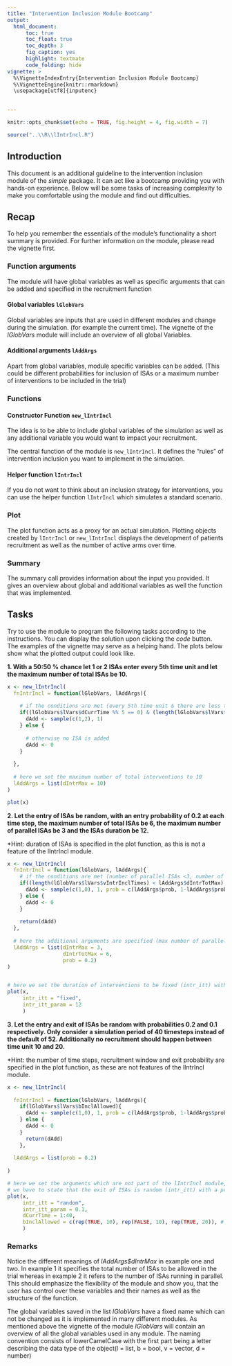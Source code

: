 ```yaml
---
title: "Intervention Inclusion Module Bootcamp"
output: 
  html_document:
      toc: true
      toc_float: true
      toc_depth: 3
      fig_caption: yes
      highlight: textmate
      code_folding: hide
vignette: >
  %\VignetteIndexEntry{Intervention Inclusion Module Bootcamp}
  %\VignetteEngine{knitr::rmarkdown}
  \usepackage[utf8]{inputenc}
  

---
```


```r
knitr::opts_chunk$set(echo = TRUE, fig.height = 4, fig.width = 7)

source("..\\R\\lIntrIncl.R")
```

## Introduction

This document is an additional guideline to the intervention inclusion module of the *simple* package. It can act like a bootcamp providing you with hands-on experience.
Below will be some tasks of increasing complexity to make you comfortable using the module and find out difficulties.


## Recap

To help you remember the essentials of the module's functionality a short summary is provided.
For further information on the module, please read the vignette first.



### Function arguments

The module will have global variables as well as specific arguments that can be added and specified in the recruitment function

#### Global variables `lGlobVars` 

Global variables are inputs that are used in different modules and change during the simulation. (for example the current time).
The vignette of the *lGlobVars* module will include an overview of all global Variables. 

#### Additional arguments `lAddArgs`

Apart from global variables, module specific variables can be added. (This could be different probabilities for inclusion of ISAs or a maximum number of interventions to be included in the trial)

### Functions

#### Constructor Function `new_lIntrIncl`
The idea is to be able to include global variables of the simulation as well as any additional variable you would want to impact your recruitment.

The central function of the module is `new_lIntrIncl`. It defines the "rules" of intervention inclusion you want to implement in the simulation.


#### Helper function `lIntrIncl`

If you do not want to think about an inclusion strategy for interventions, you can use the helper function `lIntrIncl` which simulates a standard scenario.


### Plot
The plot function acts as a proxy for an actual simulation.
Plotting objects created by `lIntrIncl` or `new_lIntrIncl`  displays the development of patients recruitment as well as the number of active arms over time.


### Summary

The summary call provides information about the input you provided. It gives an overview about global and additional variables as well the function that was implemented.




## Tasks

Try to use the module to program the following tasks according to the instructions. You can display the solution upon clicking the *code* button. The examples of the vignette may serve as a helping hand.
The plots below show what the plotted output could look like.

**1. With a 50:50 % chance let 1 or 2 ISAs enter every 5th time unit and let the maximum number of total ISAs be 10.**

```r
x <- new_lIntrIncl(
  fnIntrIncl = function(lGlobVars, lAddArgs){
    
    # if the conditions are met (every 5th time unit & there are less than 10 ISAs so far) we randomly draw 1 or 2 to determine how many ISAs should be added
    if((lGlobVars$lVars$dCurrTime %% 5 == 0) & (length(lGlobVars$lVars$vIntrInclTimes) < lAddArgs$dIntrMax)){
      dAdd <- sample(c(1,2), 1)
    } else {
      
      # otherwise no ISA is added
      dAdd <- 0
    }
      
  },
  
  # here we set the maximum number of total interventions to 10
  lAddArgs = list(dIntrMax = 10)
)

plot(x)
```



**2. Let the entry of ISAs be random, with an entry probability of 0.2 at each time step, the maximum number of total ISAs be 6, the maximum number of parallel ISAs be 3 and the ISAs duration be 12.**

*Hint: duration of ISAs is specified in the plot function, as this is not a feature of the lIntrIncl module.


```r

x <- new_lIntrIncl(
  fnIntrIncl = function(lGlobVars, lAddArgs){
    # if the conditions are met (number of parallel ISAs <3, number of total ISAs < 6) we randomly draw if an ISA is added with the stated probabilities
    if((length(lGlobVars$lVars$vIntrInclTimes) < lAddArgs$dIntrTotMax) & (lGlobVars$lVars$dActvIntr < lAddArgs$dIntrMax)){
      dAdd <- sample(c(1,0), 1, prob = c(lAddArgs$prob, 1-lAddArgs$prob))
    } else {
      dAdd <- 0
    }
    
    return(dAdd)
  },
  
  # here the additional arguments are specified (max number of parallel interventions, max number of total interventions, entry probability)
  lAddArgs = list(dIntrMax = 3,
                  dIntrTotMax = 6,
                  prob = 0.2)
)


# here we set the duration of interventions to be fixed (intr_itt) with duration 12 (intr_itt_param)
plot(x,
     intr_itt = "fixed",
     intr_itt_param = 12
     )

```

**3. Let the entry and exit of ISAs be random with probabilities 0.2 and 0.1 respectively. Only consider a simulation period of 40 timesteps instead of the default of 52. Additionally no recruitment should happen between time unit 10 and 20.**

*Hint: the number of time steps, recruitment window and exit probability are specified in the plot function, as these are not features of the lIntrIncl module.


```r
x <- new_lIntrIncl(
  
  fnIntrIncl = function(lGlobVars, lAddArgs){
    if(lGlobVars$lVars$bInclAllowed){
      dAdd <- sample(c(1,0), 1, prob = c(lAddArgs$prob, 1-lAddArgs$prob))
    } else {
      dAdd <- 0
    }
      return(dAdd)
    },
  
  lAddArgs = list(prob = 0.2)
  
)

# here we set the arguments which are not part of the lIntrIncl module, but are still specified
# we have to state that the exit of ISAs is random (intr_itt) with a probability of 0.1 (intr_itt_param) at each time step. Additionally we change the simulation duration (dCurrTime) to 40 time steps and define the enrollment window (bInclAllowed).
plot(x,
     intr_itt = "random",
     intr_itt_param = 0.1,
     dCurrTime = 1:40,
     bInclAllowed = c(rep(TRUE, 10), rep(FALSE, 10), rep(TRUE, 20)), # has to be a vector of the same length as dCurrTime so that for each time step a value can be taken from the vector
     )
```



### Remarks

Notice the different meanings of *lAddArgs$dIntrMax* in example one and two. In example 1 it specifies the total number of ISAs to be allowed in the trial whereas in example 2 it refers to the number of ISAs running in parallel. This should emphasize the flexibility of the module and show you, that the user has control over these variables and their names as well as the structure of the function. 


The global variables saved in the list *lGlobVars* have a fixed name which can not be changed as it is implemented in many different modules. As mentioned above the vignette of the module *lGlobVars* will contain an overview of all the global variables used in any module. The naming convention consists of lowerCamelCase with the first part being a letter describing the data type of the object(l = list, b = bool, v = vector, d = number)
